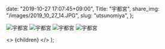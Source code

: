 
  date: "2019-10-27 17:07:45+09:00",
  Title: "宇都宮",
  share_img: "/images/2019_10_27_14.JPG",
  slug: "utsunomiya",
};

![宇都宮](/images/2019_10_27_11.JPG)
![宇都宮](/images/2019_10_27_12.JPG)
![宇都宮](/images/2019_10_27_13.JPG)
![宇都宮](/images/2019_10_27_14.JPG)

  <>
    <Head>
      <title>{meta.Title} | 異郷好実</title>
    </Head>
    <PostLayout meta={meta}>{children}</PostLayout>
  </>
);

